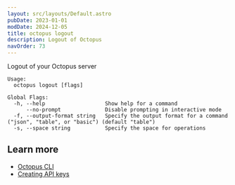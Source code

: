 ```yaml
---
layout: src/layouts/Default.astro
pubDate: 2023-01-01
modDate: 2024-12-05
title: octopus logout
description: Logout of Octopus
navOrder: 73
---
```


Logout of your Octopus server

```
Usage:
  octopus logout [flags]

Global Flags:
  -h, --help                   Show help for a command
      --no-prompt              Disable prompting in interactive mode
  -f, --output-format string   Specify the output format for a command ("json", "table", or "basic") (default "table")
  -s, --space string           Specify the space for operations

```

## Learn more

- [Octopus CLI](/docs/octopus-rest-api/cli)
- [Creating API keys](/docs/octopus-rest-api/how-to-create-an-api-key)